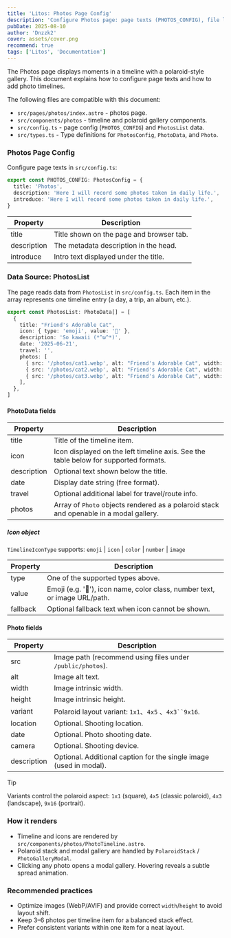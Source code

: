 ```yaml
---
title: 'Litos: Photos Page Config'
description: 'Configure Photos page: page texts (PHOTOS_CONFIG), file locations, and usage examples.'
pubDate: 2025-08-10
author: 'Dnzzk2'
cover: assets/cover.png
recommend: true
tags: ['Litos', 'Documentation']
---
```


The Photos page displays moments in a timeline with a polaroid-style gallery. This document explains how to configure page texts and how to add photo timelines.

The following files are compatible with this document:

- `src/pages/photos/index.astro` - photos page.
- `src/components/photos` - timeline and polaroid gallery components.
- `src/config.ts` - page config (`PHOTOS_CONFIG`) and `PhotosList` data.
- `src/types.ts` - Type definitions for `PhotosConfig`, `PhotoData`, and `Photo`.

### Photos Page Config

Configure page texts in `src/config.ts`:

```ts title="config.ts"
export const PHOTOS_CONFIG: PhotosConfig = {
  title: 'Photos',
  description: 'Here I will record some photos taken in daily life.',
  introduce: 'Here I will record some photos taken in daily life.',
}
```

| Property    | Description                              |
| ----------- | ---------------------------------------- |
| title       | Title shown on the page and browser tab. |
| description | The metadata description in the head.    |
| introduce   | Intro text displayed under the title.    |

### Data Source: PhotosList

The page reads data from `PhotosList` in `src/config.ts`. Each item in the array represents one timeline entry (a day, a trip, an album, etc.).

```ts title="config.ts"
export const PhotosList: PhotoData[] = [
  {
    title: "Friend's Adorable Cat",
    icon: { type: 'emoji', value: '🌠' },
    description: 'So kawaii (*^ω^*)',
    date: '2025-06-21',
    travel: '',
    photos: [
      { src: '/photos/cat1.webp', alt: "Friend's Adorable Cat", width: 1080, height: 810, variant: '4x3' },
      { src: '/photos/cat2.webp', alt: "Friend's Adorable Cat", width: 1080, height: 810, variant: '4x3' },
      { src: '/photos/cat3.webp', alt: "Friend's Adorable Cat", width: 1080, height: 810, variant: '4x3' },
    ],
  },
]
```

#### PhotoData fields

| Property    | Description                                                                            |
| ----------- | -------------------------------------------------------------------------------------- |
| title       | Title of the timeline item.                                                            |
| icon        | Icon displayed on the left timeline axis. See the table below for supported formats.   |
| description | Optional text shown below the title.                                                   |
| date        | Display date string (free format).                                                     |
| travel      | Optional additional label for travel/route info.                                       |
| photos      | Array of `Photo` objects rendered as a polaroid stack and openable in a modal gallery. |

##### Icon object

`TimelineIconType` supports: `emoji` | `icon` | `color` | `number` | `image`

| Property | Description                                                                |
| -------- | -------------------------------------------------------------------------- |
| type     | One of the supported types above.                                          |
| value    | Emoji (e.g. '🌅'), icon name, color class, number text, or image URL/path. |
| fallback | Optional fallback text when icon cannot be shown.                          |

#### Photo fields

| Property    | Description                                                        |
| ----------- | ------------------------------------------------------------------ |
| src         | Image path (recommend using files under `/public/photos`).         |
| alt         | Image alt text.                                                    |
| width       | Image intrinsic width.                                             |
| height      | Image intrinsic height.                                            |
| variant     | Polaroid layout variant: `1x1`、`4x5` 、`4x3``9x16`.               |
| location    | Optional. Shooting location.                                       |
| date        | Optional. Photo shooting date.                                     |
| camera      | Optional. Shooting device.                                         |
| description | Optional. Additional caption for the single image (used in modal). |

> [!TIP]
> Variants control the polaroid aspect: `1x1` (square), `4x5` (classic polaroid), `4x3` (landscape), `9x16` (portrait).

### How it renders

- Timeline and icons are rendered by `src/components/photos/PhotoTimeline.astro`.
- Polaroid stack and modal gallery are handled by `PolaroidStack` / `PhotoGalleryModal`.
- Clicking any photo opens a modal gallery. Hovering reveals a subtle spread animation.

### Recommended practices

- Optimize images (WebP/AVIF) and provide correct `width`/`height` to avoid layout shift.
- Keep 3–6 photos per timeline item for a balanced stack effect.
- Prefer consistent variants within one item for a neat layout.
